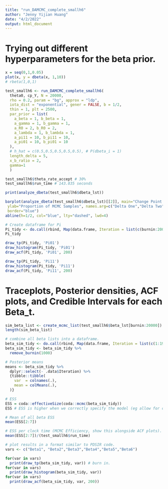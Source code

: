 ```yaml
---
title: "run_DAMCMC_complete_smallh6"
author: "Jenny Yijian Huang"
date: "4/2/2022"
output: html_document
---
```


# Trying out different hyperparameters for the beta prior.
```r
x = seq(0,1,0.05)
plot(x, y = dbeta(x, 1,10))
# rbeta(1,0,1)
```


```r
test_smallh6 <- run_DAMCMC_complete_smallh6(
  theta0, cp_Y, N = 20000,
  rho = 0.2, param = "bg", approx = "ldp",
  iota_dist = "exponential", gener = FALSE, b = 1/2,
  thin = 1, plt = 2500,
  par_prior = list(
    a_beta = 1, b_beta = 1,
    a_gamma = 1, b_gamma = 1,
    a_R0 = 2, b_R0 = 2,
    a_lambda = 1, b_lambda = 1,
    a_pi11 = 10, b_pi11 = 10,
    a_pi01 = 10, b_pi01 = 10
  ), 
  # h_hat = c(0.5,0.5,0.5,0.5,0.5), # P(dbeta_i = 1)
  length_delta = 5,
  x_b_ratio = 2,
  gamma=1
  )
```

```r
test_smallh6$theta_rate_accept # 30%
test_smallh6$run_time # 143.035 seconds
```

```r
print(analyze_dbeta(test_smallh6$dbeta_lst))

barplot(analyze_dbeta(test_smallh6$dbeta_lst)[[2]], main="Change Point Locations", xlab="Change Point Location",  
 ylab="Proportion of MCMC Samples", names.arg=c("Delta One","Delta Two","Delta Three","Delta Four","Delta Five"), 
 border="blue")
abline(h=1/2, col="blue", lty="dashed", lwd=4)
```

```r
# Create dataframe for Pi
Pi_tidy <- do.call(rbind, Map(data.frame, Iteration = list(c(burnin:20000)), Pi01 = list(test_smallh6$pi01_lst[burnin:20000]), Pi11 = list(test_smallh6$pi11_lst[burnin:20000]) ))
Pi_tidy
```

```r
draw_tp(Pi_tidy, 'Pi01')
draw_histogram(Pi_tidy, 'Pi01')
draw_acf(Pi_tidy, 'Pi01', 200)

draw_tp(Pi_tidy, 'Pi11')
draw_histogram(Pi_tidy, 'Pi11')
draw_acf(Pi_tidy, 'Pi11', 200)
```

# Traceplots, Posterior densities, ACF plots, and Credible Intervals for each Beta_t.
```r
sim_beta_list <- create_mcmc_list(test_smallh6$beta_lst[burnin:20000])
length(sim_beta_list)
```

```r
# combine all beta lists into a dataframe.
beta_sim_tidy <- do.call(rbind, Map(data.frame, Iteration = list(c(1:19001)), Beta1 = sim_beta_list[1], Beta2 = sim_beta_list[2], Beta3 = sim_beta_list[3], Beta4 = sim_beta_list[4], Beta5 = sim_beta_list[5], Beta6 = sim_beta_list[6]))
beta_sim_tidy <- beta_sim_tidy %>% 
  remove_burnin(1000)
```

```r
# Posterior means
means <- beta_sim_tidy %>%
  dplyr::select(- .data$Iteration) %>%
  {tibble::tibble(
    var  = colnames(.),
    mean = colMeans(.),
  )}

# ESS
ESS = coda::effectiveSize(coda::mcmc(beta_sim_tidy))
ESS # ESS is higher when we correctly specify the model (eg allow for change points.)

# Mean of all beta ESS
mean(ESS[2:7])

# ESS per clock time (MCMC Efficiency, show this alongside ACF plots). number of time points = 6.
mean(ESS[2:7])/(test_smallh6$run_time)
```


```r
# plot results in a format similar to PDSIR code.
vars <- c("Beta1", "Beta2","Beta3","Beta4","Beta5","Beta6")

for(var in vars)
  print(draw_tp(beta_sim_tidy, var)) # burn in.
for(var in vars)
  print(draw_histogram(beta_sim_tidy, var))
for(var in vars)
  print(draw_acf(beta_sim_tidy, var, 200))
```

